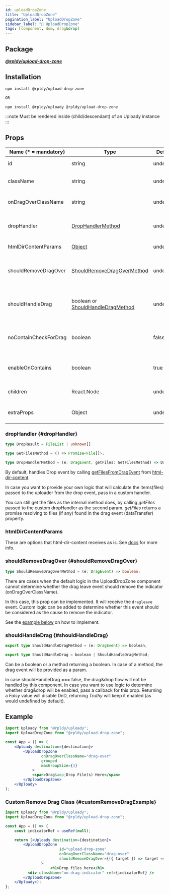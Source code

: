 ```yaml
---
id: uploadDropZone
title: "UploadDropZone"
pagination_label: "UploadDropZone"
sidebar_label: "🧩 UploadDropZone"
tags: [component, dom, drag&drop]
---
```


## Package

**_[@rpldy/upload-drop-zone](../../../packages/rpldy-upload-drop-zone)_**

## Installation

```bash npm2yarn
npm install @rpldy/upload-drop-zone

OR

npm install @rpldy/uploady @rpldy/upload-drop-zone
```

:::note
Must be rendered inside (child/descendant) of an Uploady instance
:::

## Props

| Name (* = mandatory)  | Type                                                   | Default   | Description                                                                                            |
|-----------------------|--------------------------------------------------------|-----------|--------------------------------------------------------------------------------------------------------|
| id                    | string                                                 | undefined | id attribute to pass to the container element                                                          |
| className             | string                                                 | undefined | the class attribute to pass to the container element                                                   |
| onDragOverClassName   | string                                                 | undefined | class name to add to the container when dragged over                                                   |
| dropHandler           | [DropHandlerMethod](#dropHandler)                      | undefined | override default handler that returns the drop result (ex: files). May return a promise                |
| htmlDirContentParams  | [Object](#htmldircontentparams)                        | undefined | will be passed as is to html-dir-content.                                                              |
| shouldRemoveDragOver  | [ShouldRemoveDragOverMethod](#shouldRemoveDragOver)    | undefined | callback to help identify when to remove the onDragOverClassName. Receives the dragleave event         |
| shouldHandleDrag      | boolean or [ShouldHandleDragMethod](#shouldHandleDrag) | undefined | Whether drag&drop should be handled, either boolean or method returning boolean                        |
| noContainCheckForDrag | boolean                                                | false     | By default, the component will check if the drag event is inside the container. Set to true to disable |
| enableOnContains      | boolean                                                | true      | By default will handle drag-enter for children of the container and not just the container itself      |
| children              | React.Node                                             | undefined | child element(s) to render inside the container                                                        |
| extraProps            | Object                                                 | undefined | any other props to pass to the div component (with spread)                                             |

### dropHandler {#dropHandler}

```typescript
type DropResult = FileList | unknown[]

type GetFilesMethod = () => Promise<File[]>;

type DropHandlerMethod = (e: DragEvent, getFiles: GetFilesMethod) => DropResult | Promise<DropResult>;
```

By default, handles Drop event by calling [getFilesFromDragEvent](https://github.com/yoavniran/html-dir-content/blob/master/README.MD#getfilesfromdragevent) from [html-dir-content](https://www.npmjs.com/package/html-dir-content).

In case you want to provide your own logic that will calculate the items(files) passed to the uploader from the drop event, pass in a custom handler.

You can still get the files as the internal method does, by calling _getFiles_ passed to the custom dropHandler as the second param.
_getFiles_ returns a promise resolving to files (if any) found in the drag event (dataTransfer) property.

### htmlDirContentParams

These are options that html-dir-content receives as is.
See [docs](https://www.npmjs.com/package/html-dir-content#api) for more info.

### shouldRemoveDragOver {#shouldRemoveDragOver}

```typescript
type ShouldRemoveDragOverMethod = (e: DragEvent) => boolean;
```

There are cases when the default logic in the UploadDropZone component cannot determine whether the drag leave event should remove the indicator (onDragOverClassName).

In this case, this prop can be implemented. It will receive the `dragleave` event. Custom logic can be added to determine whether this event should be considered
as the cause to remove the indicator.

See the [example below](#customRemoveDragExample) on how to implement.

### shouldHandleDrag {#shouldHandleDrag}

```typescript
export type ShouldHandleDragMethod = (e: DragEvent) => boolean;

export type ShouldHandleDrag = boolean | ShouldHandleDragMethod;
```

Can be a boolean or a method returning a boolean. In case of a method, the drag event will be provided as a param.

In case shouldHandleDrag === false, the drag&drop flow will not be handled by this component.
In case you want to use logic to determine whether drag&drop will be enabled, pass a callback for this prop.
Returning a _Falsy_ value will disable DnD, returning _Truthy_ will keep it enabled (as would undefined by default).

## Example

```jsx
import Uploady from "@rpldy/uploady";
import UploadDropZone from "@rpldy/upload-drop-zone";

const App = () => (
	<Uploady destination={destination}>
	    <UploadDropZone
				onDragOverClassName="drag-over"
				grouped
				maxGroupSize={3}
			>
	        <span>Drag&amp;Drop File(s) Here</span>
	    </UploadDropZone>
	</Uploady>
);
```

### Custom Remove Drag Class {#customRemoveDragExample}

```jsx
import Uploady from "@rpldy/uploady";
import UploadDropZone from "@rpldy/upload-drop-zone";

const App = () => {
    const indicatorRef = useRef(null);

    return (<Uploady destination={destination}>
        <UploadDropZone
						id="upload-drop-zone"
						onDragOverClassName="drag-over"
						shouldRemoveDragOver={({ target }) => target === indicatorRef.current}
				>
					<h1>Drop files here</h1>
          <div className="on-drag-indicator" ref={indicatorRef} />
        </UploadDropZone>
    </Uploady>);
};
```

